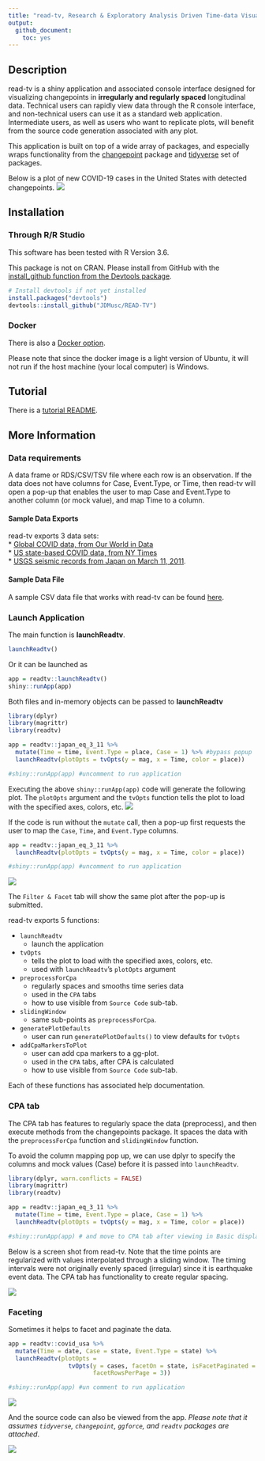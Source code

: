 ```yaml
---
title: "read-tv, Research & Exploratory Analysis Driven Time-data Visualization. Version 0.1"
output: 
  github_document:
    toc: yes
---
```


## Description

read-tv is a shiny application and associated console interface designed for visualizing changepoints in __irregularly and regularly spaced__ longitudinal data. Technical users can rapidly view data through the R console interface, and non-technical users can use it as a standard web application. Intermediate users, as well as users who want to replicate plots, will benefit from the source code generation associated with any plot.

This application is built on top of a wide array of packages, and especially wraps functionality from the [changepoint](https://cran.r-project.org/web/packages/changepoint/index.html) package and [tidyverse](https://github.com/tidyverse) set of packages.

Below is a plot of new COVID-19 cases in the United States with detected changepoints.
<img src="tools/readme/covid_global_us.png">


## Installation

### Through R/R Studio
This software has been tested with R Version 3.6.

This package is not on CRAN. Please install from GitHub with the [install_github function from the Devtools package](https://www.rdocumentation.org/packages/devtools/versions/2.3.2).

```r
# Install devtools if not yet installed
install.packages("devtools")
devtools::install_github("JDMusc/READ-TV")
```


### Docker
There is also a [Docker option](https://github.com/JDMusc/read-tv-docker.git).  

Please note that since the docker image is a light version of Ubuntu, it will not run if the host machine (your local computer) is Windows.  



## Tutorial

There is a [tutorial README ](https://github.com/JDMusc/READ-TV/blob/master/tutorial_readme.md).

## More Information

### Data requirements

A data frame or RDS/CSV/TSV file where each row is an observation. If the data does not have columns for Case, Event.Type, or Time, then read-tv will open a pop-up that enables the user to map Case and Event.Type to another column (or mock value), and map Time to a column.

#### Sample Data Exports

read-tv exports 3 data sets:  
* [Global COVID data, from Our World in  Data](https://ourworldindata.org/coronavirus-source-data)  
* [US state-based COVID data, from NY Times](https://raw.githubusercontent.com/nytimes/covid-19-data/master/us-states.csv)  
* [USGS seismic records from Japan on March 11, 2011](https://earthquake.usgs.gov/earthquakes/map).

#### Sample Data File

A sample CSV data file that works with read-tv can be found [here](https://github.com/JDMusc/surgery-analysis/blob/master/data/events_phi_free.csv).  

### Launch Application

The main function is **launchReadtv**.

```r
launchReadtv()
```

Or it can be launched as 
```r
app = readtv::launchReadtv()
shiny::runApp(app)
```

Both files and in-memory objects can be passed to **launchReadtv**
```r
library(dplyr)
library(magrittr)
library(readtv)

app = readtv::japan_eq_3_11 %>% 
  mutate(Time = time, Event.Type = place, Case = 1) %>% #bypass popup
  launchReadtv(plotOpts = tvOpts(y = mag, x = Time, color = place))

#shiny::runApp(app) #uncomment to run application
```

Executing the above ```shiny::runApp(app)``` code will generate the following plot. The ```plotOpts``` argument and the ```tvOpts``` function tells the plot to load with the specified axes, colors, etc. 
<img src="tools/readme/japan_eq_3_11.png">


If the code is run without the ```mutate``` call, then a pop-up first requests the user to map the ```Case```, ```Time```, and ```Event.Type``` columns.

```r
app = readtv::japan_eq_3_11 %>% 
  launchReadtv(plotOpts = tvOpts(y = mag, x = Time, color = place))

#shiny::runApp(app) #uncomment to run application
```

<img src="tools/readme/japan_eq_popup.png">

The ```Filter & Facet``` tab will show the same plot after the pop-up is submitted.

read-tv exports 5 functions:   

* ```launchReadtv``` 
    + launch the application  
* ```tvOpts``` 
    + tells the plot to load with the specified axes, colors, etc.  
    + used with ```launchReadtv```'s ```plotOpts``` argument
* ```preprocessForCpa```  
    + regularly spaces and smooths time series data
    + used in the ```CPA``` tabs
    + how to use visible from ```Source Code``` sub-tab.
* ```slidingWindow```  
    + same sub-points as ```preprocessForCpa```.  
* ```generatePlotDefaults``` 
    + user can run ```generatePlotDefaults()``` to view defaults for ```tvOpts```  
* ```addCpaMarkersToPlot```
    + user can add cpa markers to a gg-plot.
    + used in the ```CPA``` tabs, after CPA is calculated
    + how to use visible from ```Source Code``` sub-tab.

Each of these functions has associated help documentation. 


### CPA tab

The CPA tab has features to regularly space the data (preprocess), and then execute methods from the changepoints package. It spaces the data with the ```preprocessForCpa``` function and ```slidingWindow``` function.

To avoid the column mapping pop up, we can use dplyr to specify the columns and mock values (Case) before it is passed into ```launchReadtv```.

```r
library(dplyr, warn.conflicts = FALSE)
library(magrittr)
library(readtv)

app = readtv::japan_eq_3_11 %>% 
  mutate(Time = time, Event.Type = place, Case = 1) %>% 
  launchReadtv(plotOpts = tvOpts(y = mag, x = Time, color = place))

#shiny::runApp(app) # and move to CPA tab after viewing in Basic display tab
```

Below is a screen shot from read-tv. Note that the time points are regularized with values interpolated through a sliding window. The timing intervals were not originally evenly spaced (irregular) since it is earthquake event data. The CPA tab has functionality to create regular spacing.

<img src="tools/readme/japan_eq_3_11_cpa.png">



### Faceting

Sometimes it helps to facet and paginate the data.
```r
app = readtv::covid_usa %>% 
  mutate(Time = date, Case = state, Event.Type = state) %>% 
  launchReadtv(plotOpts = 
                 tvOpts(y = cases, facetOn = state, isFacetPaginated = TRUE,
                        facetRowsPerPage = 3))

#shiny::runApp(app) #un comment to run application
```

<img src="tools/readme/covid_states_facet.png">

And the source code can also be viewed from the app. _Please note that it assumes ```tidyverse```, ```changepoint```, ```ggforce```, and ```readtv``` packages are attached_.

<img src="tools/readme/covid_states_facet_src.png">




